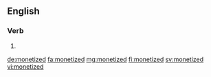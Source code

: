 ==English==

===Verb===
{{head|en|verb form}}

# {{en-past of|monetize}}

[[de:monetized]]
[[fa:monetized]]
[[mg:monetized]]
[[fi:monetized]]
[[sv:monetized]]
[[vi:monetized]]